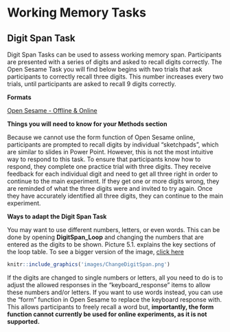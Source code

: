 # Working Memory Tasks 

## Digit Span Task

Digit Span Tasks can be used to assess working memory span. Participants are presented with a series of digits and asked to recall digits correctly. The Open Sesame Task you will find below begins with two trials that ask participants to correctly recall three digits. This number increases every two trials, until participants are asked to recall 9 digits correctly. 

**Formats**

[Open Sesame - Offline & Online](https://github.com/jmattschey/MScConversionExperiments/blob/master/GitHub/DigitSpan_Online.zip) 

**Things you will need to know for your Methods section**

Because we cannot use the form function of Open Sesame online, participants are prompted to recall digits by individual "sketchpads", which are similar to slides in Power Point. However, this is not the most intuitive way to respond to this task. To ensure that participants know how to respond, they complete one practice trial with three digits. They receive feedback for each individual digit and need to get all three right in order to continue to the main experiment. If they get one or more digits wrong, they are reminded of what the three digits were and invited to try again. Once they have accurately identified all three digits, they can continue to the main experiment.

**Ways to adapt the Digit Span Task**

You may want to use different numbers, letters, or even words. This can be done by opening **DigitSpan_Loop** and changing the numbers that are entered as the digits to be shown. Picture 5.1. explains the key sections of the loop table. To see a bigger version of the image, [click here](https://raw.githubusercontent.com/jmattschey/MScConversionExperiments/master/images/ChangeDigitSpan.png)

```r

knitr::include_graphics('images/ChangeDigitSpan.png')
```

If the digits are changed to single numbers or letters, all you need to do is to adjust the allowed responses in the "keyboard_response" items to allow these numbers and/or letters. If you want to use words instead, you can use the "form" function in Open Sesame to replace the keyboard response with. This allows participants to freely recall a word but, **importantly, the form function cannot currently be used for online experiments, as it is not supported.**

